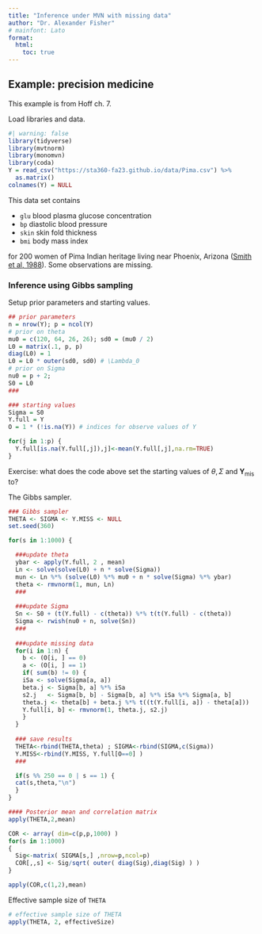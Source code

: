```yaml
---
title: "Inference under MVN with missing data"
author: "Dr. Alexander Fisher"
# mainfont: Lato
format: 
  html:
    toc: true
---
```


\newcommand{\bt}{\boldsymbol{\theta}}
\newcommand{\by}{\boldsymbol{y}}
\newcommand{\identity}{\boldsymbol{I}}
\newcommand{\bz}{\boldsymbol{z}}

## Example: precision medicine

This example is from Hoff ch. 7. 

Load libraries and data.

```r
#| warning: false
library(tidyverse)
library(mvtnorm)
library(monomvn)
library(coda)
Y = read_csv("https://sta360-fa23.github.io/data/Pima.csv") %>%
  as.matrix() 
colnames(Y) = NULL
```

This data set contains 

- `glu` blood plasma glucose concentration
- `bp` diastolic blood pressure
- `skin` skin fold thickness
- `bmi` body mass index 

for  200 women of Pima Indian heritage living near Phoenix, Arizona ([Smith et al, 1988](https://www.jstor.org/stable/40230137)). Some observations are missing.

### Inference using Gibbs sampling

Setup prior parameters and starting values.

```r
## prior parameters
n = nrow(Y); p = ncol(Y)
# prior on theta
mu0 = c(120, 64, 26, 26); sd0 = (mu0 / 2)
L0 = matrix(.1, p, p)
diag(L0) = 1 
L0 = L0 * outer(sd0, sd0) # \Lambda_0
# prior on Sigma
nu0 = p + 2; 
S0 = L0
###

### starting values
Sigma = S0
Y.full = Y
O = 1 * (!is.na(Y)) # indices for observe values of Y

for(j in 1:p) {
  Y.full[is.na(Y.full[,j]),j]<-mean(Y.full[,j],na.rm=TRUE)
} 
```

Exercise: what does the code above set the starting values of $\theta, \Sigma$ and $\textbf{Y}_{\text{mis}}$ to?

The Gibbs sampler.

```r
### Gibbs sampler
THETA <- SIGMA <- Y.MISS <- NULL
set.seed(360)

for(s in 1:1000) {

  ###update theta
  ybar <- apply(Y.full, 2 , mean)
  Ln <- solve(solve(L0) + n * solve(Sigma))
  mun <- Ln %*% (solve(L0) %*% mu0 + n * solve(Sigma) %*% ybar)
  theta <- rmvnorm(1, mun, Ln)
  ###
  
  ###update Sigma
  Sn <- S0 + (t(Y.full) - c(theta)) %*% t(t(Y.full) - c(theta))
  Sigma <- rwish(nu0 + n, solve(Sn))
  ###
  
  ###update missing data
  for(i in 1:n) { 
    b <- (O[i, ] == 0)
    a <- (O[i, ] == 1)
    if( sum(b) != 0) {
    iSa <- solve(Sigma[a, a])
    beta.j <- Sigma[b, a] %*% iSa
    s2.j   <- Sigma[b, b] - Sigma[b, a] %*% iSa %*% Sigma[a, b]
    theta.j <- theta[b] + beta.j %*% t((t(Y.full[i, a]) - theta[a]))
    Y.full[i, b] <- rmvnorm(1, theta.j, s2.j)
    }
  }
  
  ### save results
  THETA<-rbind(THETA,theta) ; SIGMA<-rbind(SIGMA,c(Sigma))
  Y.MISS<-rbind(Y.MISS, Y.full[O==0] )
  ###

  if(s %% 250 == 0 | s == 1) {
  cat(s,theta,"\n")
  }
}

#### Posterior mean and correlation matrix
apply(THETA,2,mean)

COR <- array( dim=c(p,p,1000) )
for(s in 1:1000)
{
  Sig<-matrix( SIGMA[s,] ,nrow=p,ncol=p)
  COR[,,s] <- Sig/sqrt( outer( diag(Sig),diag(Sig) ) )
}

apply(COR,c(1,2),mean)
```

Effective sample size of `THETA`

```r
# effective sample size of THETA 
apply(THETA, 2, effectiveSize)
```

